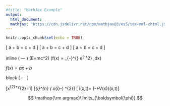 ```yaml
---
#title: "MathJax Example"
output:
  html_document:
  mathjax: "https://cdn.jsdelivr.net/npm/mathjax@3/es5/tex-mml-chtml.js"
---
```


```r
knitr::opts_chunk$set(echo = TRUE)
```





\[
a + b = c + d \tag{1,1}
\]
\[
a + b = c + d \tag{1,2}
\]
\[
a + b = c + d \tag{1,3}
\]



\begin{equation}
\sum_{k=1}^nk=\frac{1}{2}n(n+1)
\end{equation}
\begin{equation}
\int_0^\infty e^{-ax^2}dx=\frac{1}{2}\sqrt{\frac{\pi}{a}}
\end{equation}


\begin{eqnarray}E & = & mc^2 \tag{a}\label{eq1}\end{eqnarray}

\eqref{eq1}


inline \( --- \)
\(E=mc^2\)
\(f(x) = \int_{-\infty}^{\infty} e^{-x^2} \,dx\)

$f(x)= a x + b$

block
\[ --- \]

\[x^{2}+y^{2}=1\]
\[\sum_{i}^{n} \left( x_{i}-\overline{x}\right) ^{2}\]
\[  i\hbar\frac{\partial}{\partial t}\psi(x,t)=
  \left(-\frac{\hbar^2}{2m}+V(x)\right)\psi(x,t)\]
  

$$
\mathop{\rm argmax}\limits_{\boldsymbol{\phi}}
$$




